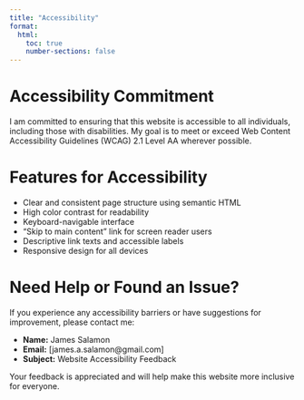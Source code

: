 ```yaml
---
title: "Accessibility"
format:
  html:
    toc: true
    number-sections: false
---
```


# Accessibility Commitment

I am committed to ensuring that this website is accessible to all individuals, including those with disabilities. My goal is to meet or exceed Web Content Accessibility Guidelines (WCAG) 2.1 Level AA wherever possible.

# Features for Accessibility

- Clear and consistent page structure using semantic HTML
- High color contrast for readability
- Keyboard-navigable interface
- "Skip to main content" link for screen reader users
- Descriptive link texts and accessible labels
- Responsive design for all devices

# Need Help or Found an Issue?

If you experience any accessibility barriers or have suggestions for improvement, please contact me:

- **Name:** James Salamon  
- **Email:** [james.a.salamon@gmail.com]  
- **Subject:** Website Accessibility Feedback

Your feedback is appreciated and will help make this website more inclusive for everyone.